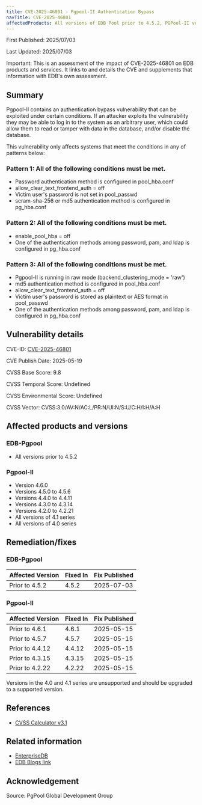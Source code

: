 ```yaml
---  
title: CVE-2025-46801 - Pgpool-II Authentication Bypass
navTitle: CVE-2025-46801
affectedProducts: All versions of EDB Pool prior to 4.5.2, PGPool-II versions prior to 4.6.1, 4.5.7, 4.4.12, 4.3.15, and 4.2.22
---
```


First Published: 2025/07/03

Last Updated: 2025/07/03

Important: This is an assessment of the impact of CVE-2025-46801 on EDB products and services. It links to and details the CVE and supplements that information with EDB's own assessment.

## Summary

Pgpool-II contains an authentication bypass vulnerability that can be exploited under certain conditions. If an attacker exploits the vulnerability they may be able to log in to the system as an arbitrary user, which could allow them to read or tamper with data in the database, and/or disable the database.

This vulnerability only affects systems that meet the conditions in any of patterns below:

### Pattern 1: All of the following conditions must be met.

* Password authentication method is configured in pool_hba.conf
* allow_clear_text_frontend_auth = off
* Victim user's password is not set in pool_passwd
* scram-sha-256 or md5 authentication method is configured in pg_hba.conf

### Pattern 2: All of the following conditions must be met.

* enable_pool_hba = off
* One of the authentication methods among password, pam, and ldap is configured in pg_hba.conf

### Pattern 3: All  of the following conditions must be met.

* Pgpool-II is running in raw mode (backend_clustering_mode = 'raw')
* md5 authentication method is configured in pool_hba.conf
* allow_clear_text_frontend_auth = off
* Victim user's password is stored as plaintext or AES format in pool_passwd
* One of the authentication methods among password, pam, and ldap is configured in pg_hba.conf

## Vulnerability details

CVE-ID: [CVE-2025-46801](https://nvd.nist.gov/vuln/detail/CVE-2025-46801)

CVE Publish Date: 2025-05-19

CVSS Base Score: 9.8

CVSS Temporal Score: Undefined

CVSS Environmental Score: Undefined

CVSS Vector: CVSS:3.0/AV:N/AC:L/PR:N/UI:N/S:U/C:H/I:H/A:H

## Affected products and versions

### EDB-Pgpool

* All versions prior to 4.5.2

### Pgpool-II

* Version 4.6.0
* Versions 4.5.0 to 4.5.6
* Versions 4.4.0 to 4.4.11
* Versions 4.3.0 to 4.3.14
* Versions 4.2.0 to 4.2.21
* All versions of 4.1 series
* All versions of 4.0 series

## Remediation/fixes

### EDB-Pgpool

| Affected Version | Fixed In | Fix Published |
|------------------|----------|---------------|
| Prior to 4.5.2   | 4.5.2    | 2025-07-03    |

### Pgpool-II

| Affected Version | Fixed In | Fix Published |
|------------------|----------|---------------|
| Prior to 4.6.1   | 4.6.1    | 2025-05-15    |
| Prior to 4.5.7   | 4.5.7    | 2025-05-15    |
| Prior to 4.4.12  | 4.4.12   | 2025-05-15    |
| Prior to 4.3.15  | 4.3.15   | 2025-05-15    |
| Prior to 4.2.22  | 4.2.22   | 2025-05-15    |

Versions in the 4.0 and 4.1 series are unsupported and should be upgraded to a supported version.

## References

* [CVSS Calculator v3.1](https://nvd.nist.gov/vuln-metrics/cvss/v3-calculator)

## Related information

* [EnterpriseDB](https://www.enterprisedb.com/)
* [EDB Blogs link](https://enterprisedb.com/blog/)

## Acknowledgement

Source: PgPool Global Development Group
